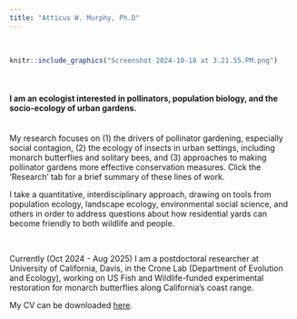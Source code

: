 ```yaml
---
title: "Atticus W. Murphy, Ph.D"
---
```


\

```r
knitr::include_graphics("Screenshot 2024-10-18 at 3.21.55.PM.png")
```



\


#### I am an ecologist interested in pollinators, population biology, and the socio-ecology of urban gardens. 

\
My research focuses on (1) the drivers of pollinator gardening, especially social contagion, (2) the ecology of insects in urban settings, including monarch butterflies and solitary bees, and (3) approaches to making pollinator gardens more effective conservation measures. Click the 'Research' tab for a brief summary of these lines of work.

I take a quantitative, interdisciplinary approach, drawing on tools from population ecology, landscape ecology, environmental social science, and others in order to address questions about how residential yards can become friendly to both wildlife and people.

\

Currently (Oct 2024 - Aug 2025) I am a postdoctoral researcher at University of California, Davis, in the Crone Lab (Department of Evolution and Ecology), working on US Fish and Wildlife-funded experimental restoration for monarch butterflies along California's coast range. 

My CV can be downloaded [here](https://drive.google.com/file/d/1tS-dopNDASnJzRlkYdwzm7V-nxTVAf-U/view?usp=sharing).
